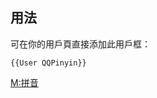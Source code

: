 {{Userbox
  |id=Q
  |border-c = #024ca7
  |border-s = 1
  |id-c     = white
  |id-s     = 24
  |id-fc  = #024ca7
  |info-c   = #82ccff
  |info-s   = 9
  |info-fc  = black
  |info     = 该用户使用[[QQ拼音输入法]]或[[QQ五笔输入法]]为维基百科作出[[:Category:QQ拼音使用者|贡献]]。
}}

<includeonly>[[Category:QQ拼音使用者|{{PAGENAME}}]]</includeonly>

<noinclude>
== 用法 ==
可在你的用戶頁直接添加此用戶框：
<pre>{{User QQPinyin}}</pre>
[[Category:软件用户框模板|M:拼音]]
</noinclude>